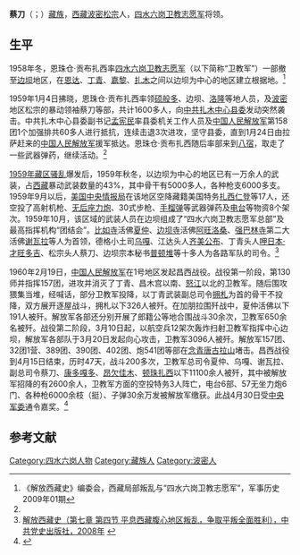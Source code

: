 '''蔡刀'''（{{bo|z=ཚེ་སྟོབས|w=tshe stobs}}；{{bd|？||？|}}）[[藏族|藏族]]，[[西藏|西藏]][[波密|波密]][[松宗镇|松宗]]人，[[四水六岗卫教志愿军|四水六岗卫教志愿军]]将领。

==生平==
1958年冬，恩珠仓·贡布扎西率[[四水六岗卫教志愿军|四水六岗卫教志愿军]]（以下简称“卫教军”）一部撤至[[边坝|边坝]]地区，在[[恩达县|恩达]]、[[丁青县|丁青]]、[[嘉黎县|嘉黎]]、[[扎木镇|扎木]]之间以边坝为中心的地区建立根据地。<ref name=jsls>《解放西藏史》编委会，西藏局部叛乱与“四水六岗卫教志愿军”，军事历史2009年01期</ref>

1959年1月4日拂晓，恩珠仓·贡布扎西率领[[硕督镇|硕般多]]、边坝、[[洛隆县|洛隆]]等地人员，及[[波密|波密]]地区松宗的暴动领袖蔡刀等部，共计1600多人，向[[扎木中心县委红楼|中共扎木中心县委]]发动突然袭击。中共扎木中心县委副书记[[孟宪民|孟宪民]]率县委机关工作人员及[[中国人民解放军|中国人民解放军]]第158团1个加强排共60多人进行抵抗，连续击退3次进攻，坚守县委，直到1月24日由拉萨赶来的[[中国人民解放军|中国人民解放军]]援军抵达。恩珠仓·贡布扎西随后率部来到[[八宿|八宿]]，取走了一些武器弹药，继续活动。<ref name=jsls/>

[[1959年藏区骚乱|1959年藏区骚乱]]爆发后，1959年秋冬，以边坝为中心的地区已有一万余人的武装，占[[西藏|西藏]]暴动武装数量的43%，其中骨干有5000多人，各种枪支6000多支。1959年9月以后，[[美国中央情报局|美国中央情报局]]在该地区空降藏籍美国特务[[扎西仁登|扎西仁登]]等17人，还空投了高射机枪、[[无后座力炮|无后座力炮]]、30式步枪、[[手榴弹|手榴弹]]等武器弹药及[[电台|电台]]等物资8个架次。1959年10月，该区域的武装人员在边坝组成了“四水六岗卫教志愿军总部”及最高指挥机构“团结会”。[[比如寺|比如寺]]活佛[[夏仲活佛|夏仲]]、[[边坝寺|边坝寺]]活佛[[阿旺洛桑|阿旺洛桑]]、[[强巴林寺|强巴林寺]]第二大活佛[[谢瓦拉·阿旺青饶|谢瓦拉]]等人为首领，德格小土司[[乌嘎|乌嘎]]、江达头人[[齐美公布|齐美公布]]、丁青头人[[呷日本·才旺多吉|呷日本·才旺多吉]]、松宗头人蔡刀、边坝宗本秘书[[普顿堆|普顿堆]]等十多人为各路军队的司令。<ref name=xfxzs>[http://tibet.news.cn/szts/2009-05/20/content_16578811.htm 解放西藏史（第七章 第四节 平息西藏腹心地区叛乱，争取平叛全面胜利），中共党史出版社，2008年] {{webarchive|url=https://web.archive.org/web/20140518212402/http://tibet.news.cn/szts/2009-05/20/content_16578811.htm |date=2014-05-18 }}</ref>

1960年2月19日，[[中国人民解放军|中国人民解放军]]在1号地区发起昌西战役。战役第一阶段，第130师并指挥157团，进攻并消灭了丁青、昌木宫以南、[[怒江|怒江]]以北的卫教军。随后围攻猥集当堆，经喊话，部分卫教军投降，以丁青武装副总司令[[拥札|拥札]]为首的骨干不投降，双方展开逐屋战斗，拥札以下326人被歼。在加朋拉围歼战中，夏仲活佛以下191人被歼。解放军各部还分别开展了郎籍公等地合围战斗30余次，卫教军650余名被歼。战役第二阶段，3月10日起，以航空兵12架次轰炸扫射卫教军指挥中心边坝，解放军各部队于3月20日发起向心攻击，卫教军3096人被歼。解放军157团、32团1营、389团、390团、402团、炮541团等部在[[念青唐古拉山|念青唐古拉山]]堵击。昌西战役到4月15日结束，历时47天，战斗200多次，卫教军总司令夏仲、乌嘎、谢瓦拉、副总司令蔡刀、[[康多嘎多|康多嘎多]]、[[昂欠佳木|昂欠佳木]]、[[顿珠扎西|顿珠扎西]]以下11100余人被歼，其中被解放军招降的有2600余人，卫教军方面的空投特务3人阵亡，电台6部、57无坐力炮6门、各种枪6000余枝（挺）、子弹30余万发被解放军缴获。此战4月30日受[[中央军委|中央军委]]通令嘉奖。<ref>{{Cite web |url=http://gfjy.jxnews.com.cn/system/2010/04/20/011364639.shtml |title=王中兴、刘立勤编著，国防历史（下），军事科学出版社，2003年 |accessdate=2015-04-16 |archiveurl=https://web.archive.org/web/20121115011623/http://gfjy.jxnews.com.cn/system/2010/04/20/011364639.shtml |archivedate=2012-11-15 |deadurl=yes }}</ref>

==参考文献==
{{reflist}}

[[Category:四水六岗人物|Category:四水六岗人物]]
[[Category:藏族人|Category:藏族人]]
[[Category:波密人|Category:波密人]]